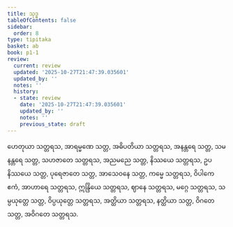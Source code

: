 ```yaml
---
title: သုဒ္ဓ
tableOfContents: false
sidebar:
  order: 8
type: tipitaka
basket: ab
book: p1-1
review:
  current: review
  updated: '2025-10-27T21:47:39.035601'
  updated_by: ''
  notes: ''
  history:
  - state: review
    date: '2025-10-27T21:47:39.035601'
    updated_by: ''
    notes: ''
    previous_state: draft
---
```



<ReviewStatus review={frontmatter.review} showDetails={true} />

<HypothesisAnnotation frontmatter={frontmatter} />

<DynamicBreadcrumb />

<Division number="134" book="p1-1" e="ch" v="36" p="45">

<Paragraph number="497" book="p1-1">
ဟေတုယာ သတ္တရသ, အာရမ္မဏေ သတ္တ, အဓိပတိယာ သတ္တရသ, အနန္တရေ သတ္တ, သမနန္တရေ သတ္တ, သဟဇာတေ သတ္တရသ, အညမညေ သတ္တ, နိဿယေ သတ္တရသ, ဥပနိဿယေ သတ္တ, ပုရေဇာတေ သတ္တ, အာသေဝနေ သတ္တ, ကမ္မေ သတ္တရသ, ဝိပါကေ ဧကံ, အာဟာရေ သတ္တရသ, ဣန္ဒြိယေ သတ္တရသ, ဈာနေ သတ္တရသ, မဂ္ဂေ သတ္တရသ, သမ္ပယုတ္တေ သတ္တ, ဝိပ္ပယုတ္တေ သတ္တရသ, အတ္ထိယာ သတ္တရသ, နတ္ထိယာ သတ္တ, ဝိဂတေ သတ္တ, အဝိဂတေ သတ္တရသ.
</Paragraph>
</Division>